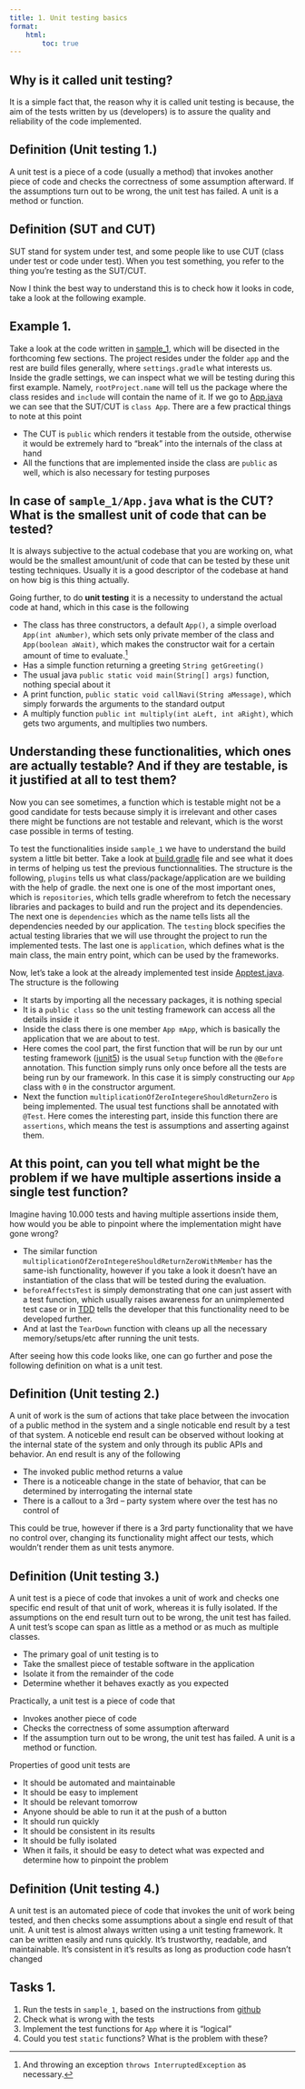 ```yaml
---
title: 1. Unit testing basics
format:
    html:
        toc: true
---
```

::: {.callout-note}
## Why is it called unit testing?
It is a simple fact that, the reason why it is called unit testing is because, the aim of the tests written by us (developers) is to assure the quality and reliability of the code implemented.
:::

::: {.callout-important}
## Definition (Unit testing 1.)
A unit test is a piece of a code (usually a method) that invokes another piece of code and checks the correctness of some assumption afterward. If the assumptions turn out to be wrong, the unit test has failed. A unit is a method or function.
:::

::: {.callout-important}
## Definition (SUT and CUT)
SUT stand for system under test, and some people like to use CUT (class under test or code under test). When you test something, you refer to the thing you’re testing as the SUT/CUT.
:::

Now I think the best way to understand this is to check how it looks in code, take a look at the following example.

## Example 1.
Take a look at the code written in [sample_1](https://github.com/JacksonFurrier/SQAT/tree/main/sample_1), which will be disected in the forthcoming few sections. The project resides under the folder `app` and the rest are build files generally, where `settings.gradle` what interests us. Inside the gradle settings, we can inspect what we will be testing during this first example. Namely, `rootProject.name` will tell us the package where the class resides and `include` will contain the name of it. If we go to [App.java](https://github.com/JacksonFurrier/SQAT/blob/main/sample_1/app/src/main/java/sample_1/App.java) we can see that the SUT/CUT is `class App`. There are a few practical things to note at this point

* The CUT is `public` which renders it testable from the outside, otherwise it would be extremely hard to "break" into the internals of the class at hand 
* All the functions that are implemented inside the class are `public` as well, which is also necessary for testing purposes

::: {.callout-note}
## In case of `sample_1/App.java` what is the CUT? What is the smallest unit of code that can be tested?
It is always subjective to the actual codebase that you are working on, what would be the smallest amount/unit of code that can be tested by these unit testing techniques. Usually it is a good descriptor of the codebase at hand on how big is this thing actually.
:::

Going further, to do **unit testing** it is a necessity to understand the actual code at hand, which in this case is the following

* The class has three constructors, a default `App()`, a simple overload `App(int aNumber)`, which sets only private member of the class and `App(boolean aWait)`, which makes the constructor wait for a certain amount of time to evaluate.[^1]
* Has a simple function returning a greeting `String getGreeting()`
* The usual java `public static void main(String[] args)` function, nothing special about it
* A print function, `public static void callNavi(String aMessage)`, which simply forwards the arguments to the standard output
* A multiply function `public int multiply(int aLeft, int aRight)`, which gets two arguments, and multiplies two numbers.


::: {.callout-note}
## Understanding these functionalities, which ones are actually testable? And if they are testable, is it justified at all to test them?
Now you can see sometimes, a function which is testable might not be a good candidate for tests because simply it is irrelevant and other cases there might be functions are not testable and relevant, which is the worst case possible in terms of testing.
:::

To test the functionalities inside `sample_1` we have to understand the build system a little bit better. Take a look at [build.gradle](https://github.com/JacksonFurrier/SQAT/blob/main/sample_1/app/build.gradle) file and see what it does in terms of helping us test the previous functionnalities. The structure is the following, `plugins` tells us what class/package/application are we building with the help of gradle. the next one is one of the most important ones, which is `repositories`, which tells gradle wherefrom to fetch the necessary libraries and packages to build and run the project and its dependencies. The next one is `dependencies` which as the name tells lists all the dependencies needed by our application. The `testing` block specifies the actual testing libraries that we will use throught the project to run the implemented tests. The last one is `application`, which defines what is the main class, the main entry point, which can be used by the frameworks.

Now, let's take a look at the already implemented test inside [Apptest.java](https://github.com/JacksonFurrier/SQAT/blob/main/sample_1/app/src/test/java/sample_1/AppTest.java). The structure is the following

* It starts by importing all the necessary packages, it is nothing special
* It is a `public class` so the unit testing framework can access all the details inside it
* Inside the class there is one member `App mApp`, which is basically the application that we are about to test.
* Here comes the cool part, the first function that will be run by our unt testing framework ([junit5](https://junit.org/junit5/)) is the usual `Setup` function with the `@Before` annotation. This function simply runs only once before all the tests are being run by our framework. In this case it is simply constructing our `App` class with `0` in the constructor argument. 
* Next the function `multiplicationOfZeroIntegereShouldReturnZero` is being implemented. The usual test functions shall be annotated with `@Test`. Here comes the interesting part, inside this function there are `assertions`, which means the test is assumptions and asserting against them. 

::: {.callout-note}
## At this point, can you tell what might be the problem if we have multiple assertions inside a single test function?
Imagine having 10.000 tests and having multiple assertions inside them, how would you be able to pinpoint where the implementation might have gone wrong?
:::

* The similar function `multiplicationOfZeroIntegereShouldReturnZeroWithMember` has the same-ish functionality, however if you take a look it doesn't have an instantiation of the class that will be tested during the evaluation.
* `beforeAffectsTest` is simply demonstrating that one can just assert with a test function, which usually raises awareness for an unimplemented test case or in [TDD](https://en.wikipedia.org/wiki/Test-driven_development) tells the developer that this functionality need to be developed further. 
* And at last the `TearDown` function with cleans up all the necessary memory/setups/etc after running the unit tests.

[^1]: And throwing an exception `throws InterruptedException` as necessary.


After seeing how this code looks like, one can go further and pose the following definition on what is a unit test.

::: {.callout-important}
## Definition (Unit testing 2.)
A unit of work is the sum of actions that take place between the invocation of a public method in the system and a single noticable end result by a test of that system. A noticeble end result can be observed without looking at the internal state of the system and only through its public APIs and behavior. An end result is any of the following

* The invoked public method returns a value
* There is a noticeable change in the state of behavior, that can be determined by interrogating the internal state
* There is a callout to a 3rd – party system where over the test has no control of
:::
This could be true, however if there is a 3rd party functionality that we have no control over, changing its functionality might affect our tests, which wouldn't render them as unit tests anymore.

::: {.callout-important}
## Definition (Unit testing 3.)
A unit test is a piece of code that invokes a unit of work and checks one specific end result of that unit of work, whereas it is fully isolated. If the assumptions on the end result turn out to be wrong, the unit test has failed. A unit test’s scope can span as little as a method or as much as multiple classes.

* The primary goal of unit testing is to
* Take the smallest piece of testable software in the application
* Isolate it from the remainder of the code
* Determine whether it behaves exactly as you expected
:::

Practically, a unit test is a piece of code that

* Invokes another piece of code
* Checks the correctness of some assumption afterward
* If the assumption turn out to be wrong, the unit test has failed. A unit is a method or function.

Properties of good unit tests are

* It should be automated and maintainable
* It should be easy to implement
* It should be relevant tomorrow
* Anyone should be able to run it at the push of a button
* It should run quickly
* It should be consistent in its results
* It should be fully isolated
* When it fails, it should be easy to detect what was expected and determine how to pinpoint the problem


::: {.callout-important}
## Definition (Unit testing 4.)
A unit test is an automated piece of code that invokes the unit of work being tested, and then checks some assumptions about a single end result of that unit. A unit test is almost always written using a unit testing framework. It can be written easily and runs quickly. It’s trustworthy, readable, and maintainable. It’s consistent in it’s results as long as production code hasn’t changed
:::

## Tasks 1.

1. Run the tests in `sample_1`, based on the instructions from [github](https://github.com/JacksonFurrier/SQAT/tree/main)
2. Check what is wrong with the tests
3. Implement the test functions for `App` where it is "logical"  
4. Could you test `static` functions? What is the problem with these?
